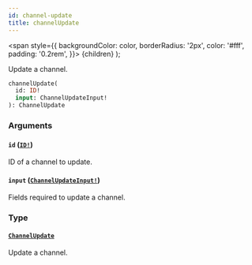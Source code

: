 ```yaml
---
id: channel-update
title: channelUpdate
---
```


<span
style={{
      backgroundColor: color,
      borderRadius: '2px',
      color: '#fff',
      padding: '0.2rem',
    }}>
{children}
</span>
);

Update a channel.

```graphql
channelUpdate(
  id: ID!
  input: ChannelUpdateInput!
): ChannelUpdate

```

### Arguments

#### `id` ([`ID!`](/api-reference/scalars/id.mdx))

ID of a channel to update.

#### `input` ([`ChannelUpdateInput!`](/api-reference/inputs/channel-update-input.mdx))

Fields required to update a channel.

### Type

#### [`ChannelUpdate`](/api-reference/objects/channel-update.mdx)

Update a channel.
